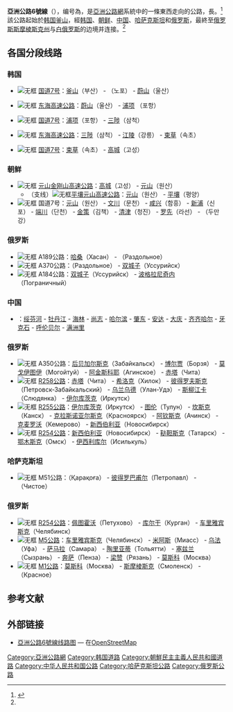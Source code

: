 {{亞洲公路信息框
|number=6
|length={{convert|10475|km|mi|lk=on}}
|starting_terminus={{KOR}} [[釜山|釜山]]
|ending_terminus={{RUS}} [[斯摩棱斯克|斯摩棱斯克]]
|countries={{KOR}}<br />{{PRK}}<br />{{RUS}}<br />{{PRC}}<br />{{KAZ}}<br />
}}

'''亞洲公路6號線'''（{{lang-en|'''Asian Highway 6'''}}），编号為{{Asian Highway nopic|6}}，是[[亞洲公路網|亞洲公路網]]系統中的一條東西走向的公路，長{{convert|10475|km|mi}}。<ref name="AHH">{{cite web|title=亚洲公路手册（Asian Highway Handbook）|url=http://www.unescap.org/sites/default/files/Full%20version.pdf|publisher=''[[联合国亚洲及太平洋经济社会委员会|联合国亚洲及太平洋经济社会委员会]]（UNESCAP）''|accessdate=2014-05|year=2003|language=en|archive-date=2014-04-07|archive-url=https://web.archive.org/web/20140407070358/http://www.unescap.org/sites/default/files/Full%20version.pdf|dead-url=no}}</ref>該公路起始於[[韩国|韩国]][[釜山|釜山]]，經[[韩国|韩国]]、[[朝鲜|朝鲜]]、[[中国|中国]]、[[哈萨克斯坦|哈萨克斯坦]]和[[俄罗斯|俄罗斯]]，最終至[[俄罗斯|俄罗斯]][[斯摩棱斯克州|斯摩棱斯克州]]与[[白俄罗斯|白俄罗斯]]的边境并连接{{European road E|30}}。<ref name="AHH"/>

== 各国分段线路 ==

=== 韩国 ===

* [[File:Korea_National_Route_No.7.svg|无框]] [[國道7號_(韓國)|国道7号]]：[[釜山|釜山]]（부산） - {{Link-ko|青龙老圃洞|청룡노포동|老圃}}（노포） - [[蔚山|蔚山]]（울산）

* [[File:Korean_highway_line_65.png|无框]] [[东海高速公路|东海高速公路]]：[[蔚山|蔚山]]（울산） - [[浦项市|浦项]] （포항）

* [[File:Korea_National_Route_No.7.svg|无框]] [[國道7號_(韓國)|国道7号]]：[[浦项市|浦项]]（포항） - [[三陟市|三陟]]（삼척）

* [[File:Korean_highway_line_65.png|无框]] [[东海高速公路|东海高速公路]]：[[三陟市|三陟]]（삼척） - [[江陵市|江陵]]（강릉） - [[束草市|束草]]（속초）

* [[File:Korea_National_Route_No.7.svg|无框]] [[國道7號_(韓國)|国道7号]]：[[束草市|束草]]（속초） - [[高城郡_(韩国)|高城]]（고성）

=== 朝鲜 ===

* [[File:North_Korean_Road_sign_(Motorway_or_Expressway_Ahead_A).svg|无框]] [[元山金刚山高速公路|元山金刚山高速公路]]：[[高城郡_(朝鲜)|高城]]（고성） - [[元山市|元山]]（원산）
** （支线）[[File:North_Korean_Road_sign_(Motorway_or_Expressway_Ahead_A).svg|无框]][[平壤元山高速公路|平壤元山高速公路]]：[[元山市|元山]]（원산） - [[平壤|平壤]]（평양）
* [[File:North_Korean_Road_sign_(Motorway_or_Expressway_Ahead_A).svg|无框]] 国道7号：[[元山市|元山]]（원산） - [[文川市|文川]]（문천） - [[咸兴|咸兴]]（함흥） - [[新浦市|新浦]]（신포） - [[端川市|端川]]（단천） - [[金策市|金策]]（김책） - [[清津|清津]]（청진） - [[罗先|罗先]]（라선） - {{Link-en|豆满江洞|Tumangang|豆满江}}（두만강）

=== 俄罗斯 ===

* [[File:A189-RUS.svg|无框]] A189公路：[[哈桑镇|哈桑]]（Хасан） - {{Link-ru|拉兹多利诺耶 (滨海边疆区)|Раздольное (Приморский край)|拉兹多利诺耶}}（Раздольное）
* [[File:A370-RUS.svg|无框]] A370公路：{{Link-ru|拉兹多利诺耶 (滨海边疆区)|Раздольное (Приморский край)|拉兹多利诺耶}}（Раздольное） - [[双城子|双城子]]（Уссурийск）
* [[File:A184-RUS.svg|无框]] A184公路：[[双城子|双城子]]（Уссурийск） - [[波格拉尼奇内|波格拉尼奇内]]（Пограничный）

=== 中国 ===

* {{China Expwy Name|G10}}：[[绥芬河市|绥芬河]] - [[牡丹江市|牡丹江]] - [[海林市|海林]] - [[尚志|尚志]] - [[哈尔滨|哈尔滨]] - [[肇东|肇东]] - [[安达|安达]] - [[大庆|大庆]] - [[齐齐哈尔|齐齐哈尔]] - [[牙克石|牙克石]] - [[呼伦贝尔|呼伦贝尔]] - [[满洲里|满洲里]]

=== 俄罗斯 ===

* [[File:A350-RUS.svg|无框]] A350公路：[[后贝加尔斯克|后贝加尔斯克]]（Забайкальск） - [[博尔贾|博尔贾]]（Борзя） - [[莫戈伊图伊|莫戈伊图伊]]（Могойтуй） - [[阿金斯科耶|阿金斯科耶]]（Агинское） - [[赤塔|赤塔]]（Чита）
* [[File:P258-RUS.svg|无框]] [[贝加尔公路|R258公路]]：[[赤塔|赤塔]]（Чита） - [[希洛克|希洛克]]（Хилок） - [[彼得罗夫斯克|彼得罗夫斯克]]（Петровск-Забайкальский） - [[乌兰乌德|乌兰乌德]]（Улан-Удэ） - [[斯柳江卡|斯柳江卡]]（Слюдянка） - [[伊尔库茨克|伊尔库茨克]]（Иркутск）
* [[File:P255-RUS.svg|无框]] [[R255公路_(俄罗斯)|R255公路]]：[[伊尔库茨克|伊尔库茨克]]（Иркутск） - [[图伦_(俄罗斯)|图伦]]（Тулун） - [[坎斯克|坎斯克]]（Канск） - [[克拉斯诺亚尔斯克|克拉斯诺亚尔斯克]]（Красноярск） - [[阿钦斯克|阿钦斯克]]（Ачинск） - [[克麦罗沃|克麦罗沃]]（Кемерово） - [[新西伯利亚|新西伯利亚]]（Новосибирск）
* [[File:P254-RUS.svg|无框]] [[R254公路_(俄罗斯)|R254公路]]：[[新西伯利亚|新西伯利亚]]（Новосибирск） - [[鞑靼斯克|鞑靼斯克]]（Татарск） - [[鄂木斯克|鄂木斯克]]（Омск） - [[伊西利库尔|伊西利库尔]]（Исилькуль）

=== 哈萨克斯坦 ===

* [[File:M51-KZ.svg|无框]] M51公路：{{Link-kk|卡拉古加|Қарақоға (Солтүстік Қазақстан облысы)}}（Қарақоға） - [[彼得罗巴甫尔|彼得罗巴甫尔]]（Петропавл） - {{Link-kk|齐斯托|Чистое (Мамлют ауданы)}}（Чистое）

=== 俄罗斯 ===

* [[File:P254-RUS.svg|无框]] [[R254公路_(俄罗斯)|R254公路]]：[[佩图霍沃|佩图霍沃]]（Петухово） - [[库尔干|库尔干]]（Курган） - [[车里雅宾斯克|车里雅宾斯克]]（Челябинск）
* [[File:M5-RUS.svg|无框]] [[M5公路_(俄罗斯)|M5公路]]：[[车里雅宾斯克|车里雅宾斯克]]（Челябинск） - [[米阿斯|米阿斯]]（Миасс） - [[乌法|乌法]]（Уфа） - [[萨马拉|萨马拉]]（Самара） - [[陶里亚蒂|陶里亚蒂]]（Тольятти） - [[塞兹兰|塞兹兰]]（Сызрань） - [[奔萨|奔萨]]（Пенза） - [[梁赞|梁赞]]（Рязань） - [[莫斯科|莫斯科]]（Москва）
* [[File:M1-RUS.svg|无框]] [[M1公路_(俄罗斯)|M1公路]]：[[莫斯科|莫斯科]]（Москва） - [[斯摩棱斯克|斯摩棱斯克]]（Смоленск） - {{Link-ru|克拉斯诺耶|Красное (Краснинский район, Смоленская область)}}（Красное）

== 参考文献 ==
{{Reflist}}

== 外部链接 ==
*[http://www.openstreetmap.org/browse/relation/2802238 亞洲公路6號線线路图] — 在[[OpenStreetMap|OpenStreetMap]]

{{亞洲公路網}}
[[Category:亞洲公路網|Category:亞洲公路網]]
[[Category:韩国道路|Category:韩国道路]]
[[Category:朝鮮民主主義人民共和國道路|Category:朝鮮民主主義人民共和國道路]]
[[Category:中华人民共和国公路|Category:中华人民共和国公路]]
[[Category:哈萨克斯坦公路|Category:哈萨克斯坦公路]]
[[Category:俄罗斯公路|Category:俄罗斯公路]]